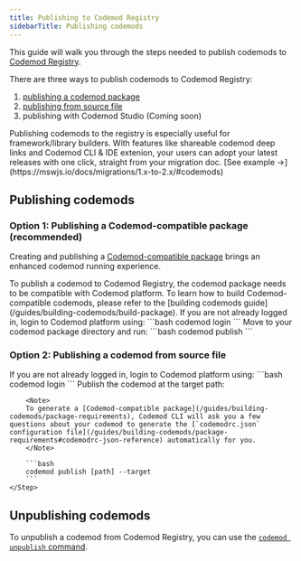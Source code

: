 ```yaml
---
title: Publishing to Codemod Registry
sidebarTitle: Publishing codemods
---
```


This guide will walk you through the steps needed to publish codemods to [Codemod Registry](/codemod-registry). 

There are three ways to publish codemods to Codemod Registry:
1. [publishing a codemod package](#option-1-publishing-a-codemod-compatible-package-recommended)
2. [publishing from source file](#option-2-publishing-a-codemod-from-source-file)
3. publishing with Codemod Studio (Coming soon)

<Tip>
Publishing codemods to the registry is especially useful for framework/library builders. With features like shareable codemod deep links and Codemod CLI & IDE extenion, your users can adopt your latest releases with one click, straight from your migration doc. <Tooltip tip="MSW V2 migration">[See example ->](https://mswjs.io/docs/migrations/1.x-to-2.x/#codemods)</Tooltip>
</Tip>

## Publishing codemods

### Option 1: Publishing a Codemod-compatible package (recommended)

Creating and publishing a [Codemod-compatible package](/guides/building-codemods/package-requirements) brings an enhanced codemod running experience.

<Steps>
    <Step title="Build a codemod package">
        To publish a codemod to Codemod Registry, the codemod package needs to be compatible with Codemod platform. To learn how to build Codemod-compatible codemods, please refer to the [building codemods guide](/guides/building-codemods/build-package).
    </Step>
    <Step title="Login to Codemod platform">
        If you are not already logged in, login to Codemod platform using:
        ```bash
        codemod login
        ```
    </Step>
    <Step title="Publish codemod">
        Move to your codemod package directory and run:
        ```bash
        codemod publish
        ```
    </Step>
</Steps>

### Option 2: Publishing a codemod from source file

<Steps>
    <Step title="Login to Codemod platform">
        If you are not already logged in, login to Codemod platform using:
        ```bash
        codemod login
        ```
    </Step>
    <Step title="Publish codemod">
        Publish the codemod at the target path:

        <Note>
        To generate a [Codemod-compatible package](/guides/building-codemods/package-requirements), Codemod CLI will ask you a few questions about your codemod to generate the [`codemodrc.json` configuration file](/guides/building-codemods/package-requirements#codemodrc-json-reference) automatically for you.
        </Note>

        ```bash
        codemod publish [path] --target
        ```
    </Step>
</Steps>

## Unpublishing codemods

To unpublish a codemod from Codemod Registry, you can use the [`codemod unpublish` command](/deploying-codemods/cli#codemod-unpublish).